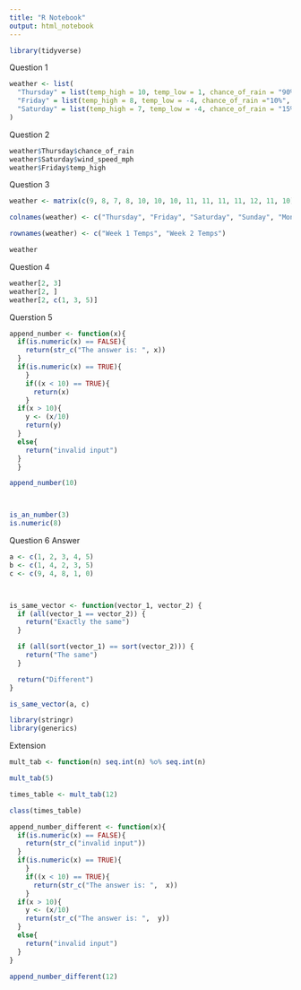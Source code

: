 ```yaml
---
title: "R Notebook"
output: html_notebook
---
```


```r
library(tidyverse)
```
Question 1
```r
weather <- list(
  "Thursday" = list(temp_high = 10, temp_low = 1, chance_of_rain = "90%", wind_speed_mph = 7),
  "Friday" = list(temp_high = 8, temp_low = -4, chance_of_rain ="10%", wind_speed_mph = 13),
  "Saturday" = list(temp_high = 7, temp_low = -4, chance_of_rain = "15%", wind_speed_mph = 6)
)


```
Question 2
```r
weather$Thursday$chance_of_rain
weather$Saturday$wind_speed_mph
weather$Friday$temp_high
```
Question 3
```r
weather <- matrix(c(9, 8, 7, 8, 10, 10, 10, 11, 11, 11, 11, 12, 11, 10), nrow = 2, ncol = 7, byrow = TRUE)

colnames(weather) <- c("Thursday", "Friday", "Saturday", "Sunday", "Monday", "Tuesday", "Wednesday")

rownames(weather) <- c("Week 1 Temps", "Week 2 Temps")

weather
```
Question 4
```r
weather[2, 3]
weather[2, ]
weather[2, c(1, 3, 5)]
```
Querstion 5
```r
append_number <- function(x){
  if(is.numeric(x) == FALSE){
    return(str_c("The answer is: ", x))
  }
  if(is.numeric(x) == TRUE){
    }
    if((x < 10) == TRUE){
      return(x)
    }
  if(x > 10){
    y <- (x/10)
    return(y)
  }
  else{
    return("invalid input")
  }
  } 

append_number(10)



is_an_number(3)
is.numeric(8)
```
Question 6 Answer

```r

a <- c(1, 2, 3, 4, 5)
b <- c(1, 4, 2, 3, 5)
c <- c(9, 4, 8, 1, 0)



is_same_vector <- function(vector_1, vector_2) {
  if (all(vector_1 == vector_2)) {
    return("Exactly the same")
  }

  if (all(sort(vector_1) == sort(vector_2))) {
    return("The same")
  }

  return("Different")
}

is_same_vector(a, c)
```

```r
library(stringr)
library(generics)
```
Extension

```r
mult_tab <- function(n) seq.int(n) %o% seq.int(n)

mult_tab(5)

times_table <- mult_tab(12)

class(times_table)
```
```r
append_number_different <- function(x){
  if(is.numeric(x) == FALSE){
    return(str_c("invalid input"))
  }
  if(is.numeric(x) == TRUE){
    }
    if((x < 10) == TRUE){
      return(str_c("The answer is: ",  x))
    }
  if(x > 10){
    y <- (x/10)
    return(str_c("The answer is: ",  y))
  }
  else{
    return("invalid input")
  }
} 

append_number_different(12)
```

